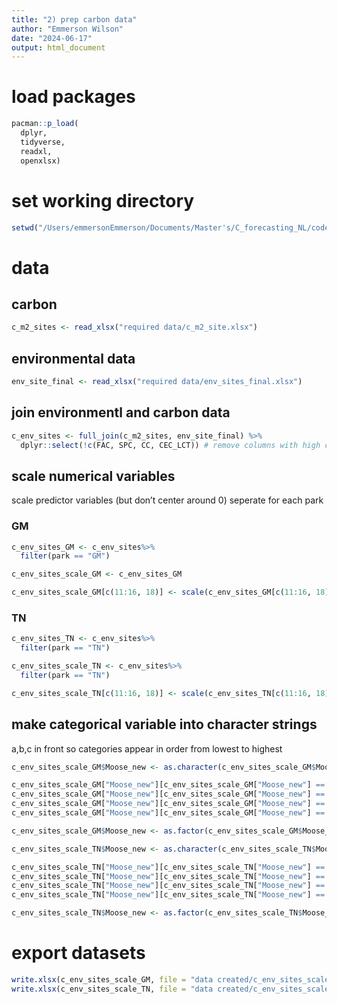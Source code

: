 ```yaml
---
title: "2) prep carbon data"
author: "Emmerson Wilson"
date: "2024-06-17"
output: html_document
---
```


# load packages
```r
pacman::p_load(
  dplyr,
  tidyverse,
  readxl,
  openxlsx)
```

# set working directory
```r
setwd("/Users/emmersonEmmerson/Documents/Master's/C_forecasting_NL/code_for_stats/clean code")
```

# data
## carbon 
```r
c_m2_sites <- read_xlsx("required data/c_m2_site.xlsx")
```


## environmental data
```r
env_site_final <- read_xlsx("required data/env_sites_final.xlsx")
```

## join environmentl and carbon data
```r
c_env_sites <- full_join(c_m2_sites, env_site_final) %>%
  dplyr::select(!c(FAC, SPC, CC, CEC_LCT)) # remove columns with high correlations (from "1) environmental correlation") and columns chosen to remove to get closer to an events per variable rule of 7
```

## scale numerical variables
scale predictor variables (but don't center around 0)
seperate for each park 

### GM
```r
c_env_sites_GM <- c_env_sites%>% 
  filter(park == "GM") 

c_env_sites_scale_GM <- c_env_sites_GM

c_env_sites_scale_GM[c(11:16, 18)] <- scale(c_env_sites_GM[c(11:16, 18)], center = F)
```

### TN
```r
c_env_sites_TN <- c_env_sites%>% 
  filter(park == "TN") 

c_env_sites_scale_TN <- c_env_sites%>% 
  filter(park == "TN")

c_env_sites_scale_TN[c(11:16, 18)] <- scale(c_env_sites_TN[c(11:16, 18)], center = F) 
```

## make categorical variable into character strings
a,b,c in front so categories appear in order from lowest to highest
```r
c_env_sites_scale_GM$Moose_new <- as.character(c_env_sites_scale_GM$Moose_new) # make moose categories characters

c_env_sites_scale_GM["Moose_new"][c_env_sites_scale_GM["Moose_new"] == 1] <- "aL"
c_env_sites_scale_GM["Moose_new"][c_env_sites_scale_GM["Moose_new"] == 2] <- "aL"
c_env_sites_scale_GM["Moose_new"][c_env_sites_scale_GM["Moose_new"] == 3] <- "bH"
c_env_sites_scale_GM["Moose_new"][c_env_sites_scale_GM["Moose_new"] == 4] <- "cX"

c_env_sites_scale_GM$Moose_new <- as.factor(c_env_sites_scale_GM$Moose_new)

c_env_sites_scale_TN$Moose_new <- as.character(c_env_sites_scale_TN$Moose_new) # make moose categories characters

c_env_sites_scale_TN["Moose_new"][c_env_sites_scale_TN["Moose_new"] == 1] <- "aL"
c_env_sites_scale_TN["Moose_new"][c_env_sites_scale_TN["Moose_new"] == 2] <- "bM"
c_env_sites_scale_TN["Moose_new"][c_env_sites_scale_TN["Moose_new"] == 3] <- "cH"
c_env_sites_scale_TN["Moose_new"][c_env_sites_scale_TN["Moose_new"] == 4] <- "dV"

c_env_sites_scale_TN$Moose_new <- as.factor(c_env_sites_scale_TN$Moose_new)
```

# export datasets
```r
write.xlsx(c_env_sites_scale_GM, file = "data created/c_env_sites_scale_GM.xlsx")
write.xlsx(c_env_sites_scale_TN, file = "data created/c_env_sites_scale_TN.xlsx")
```

